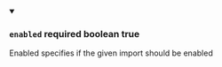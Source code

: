 
<details className="config-field" data-expandable="false" open>
<summary>

### `enabled` <span class="config-field-required" data-required="false">required</span> <span class="config-field-type">boolean</span> <span class="config-field-default">true</span> <span class="config-field-enum"></span>

Enabled specifies if the given import should be enabled

</summary>



</details>
